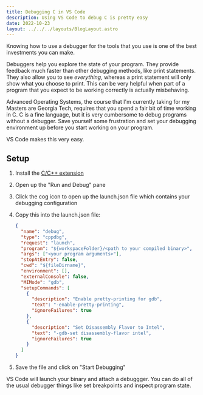 ```yaml
---
title: Debugging C in VS Code
description: Using VS Code to debug C is pretty easy
date: 2022-10-23
layout: ../../../layouts/BlogLayout.astro
---
```


Knowing how to use a debugger for the tools that you use is one of the best investments you can make.

Debuggers help you explore the state of your program. They provide feedback much faster than other debugging methods, like print statements. They also allow you to see _everything_, whereas a print statement will only show what you choose to print. This can be very helpful when part of a program that you expect to be working correctly is actually misbehaving.

Advanced Operating Systems, the course that I'm currently taking for my Masters are Georgia Tech, requires that you spend a fair bit of time working in C. C is a fine language, but it is very cumbersome to debug programs without a debugger. Save yourself some frustration and set your debugging environment up before you start working on your program.

VS Code makes this very easy.

## Setup

1. Install the [C/C++ extension](https://marketplace.visualstudio.com/items?itemName=ms-vscode.cpptools)
1. Open up the "Run and Debug" pane
1. Click the cog icon to open up the launch.json file which contains your debugging configuration
1. Copy this into the launch.json file:

   ```json
   {
     "name": "debug",
     "type": "cppdbg",
     "request": "launch",
     "program": "${workspaceFolder}/<path to your compiled binary>",
     "args": ["<your program arguments>"],
     "stopAtEntry": false,
     "cwd": "${fileDirname}",
     "environment": [],
     "externalConsole": false,
     "MIMode": "gdb",
     "setupCommands": [
       {
         "description": "Enable pretty-printing for gdb",
         "text": "-enable-pretty-printing",
         "ignoreFailures": true
       },
       {
         "description": "Set Disassembly Flavor to Intel",
         "text": "-gdb-set disassembly-flavor intel",
         "ignoreFailures": true
       }
     ]
   }
   ```

1. Save the file and click on "Start Debugging"

VS Code will launch your binary and attach a debuggger. You can do all of the usual debugger things like set breakpoints and inspect program state.
